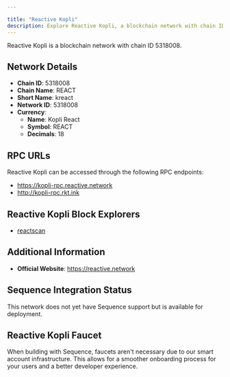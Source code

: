 ```yaml
---

title: "Reactive Kopli"
description: Explore Reactive Kopli, a blockchain network with chain ID 5318008. Learn about its native currency, Kopli React, and how to interact with the network.
---
```




Reactive Kopli is a blockchain network with chain ID 5318008.

## Network Details

- **Chain ID**: 5318008
- **Chain Name**: REACT
- **Short Name**: kreact
- **Network ID**: 5318008
- **Currency**: 
  - **Name**: Kopli React
  - **Symbol**: REACT
  - **Decimals**: 18

## RPC URLs

Reactive Kopli can be accessed through the following RPC endpoints:

- https://kopli-rpc.reactive.network
- http://kopli-rpc.rkt.ink

## Reactive Kopli Block Explorers

- [reactscan](https://kopli.reactscan.net)

## Additional Information

- **Official Website**: https://reactive.network

## Sequence Integration Status

This network does not yet have Sequence support but is available for deployment.

## Reactive Kopli Faucet

When building with Sequence, faucets aren't necessary due to our smart account infrastructure. This allows for a smoother onboarding process for your users and a better developer experience.
